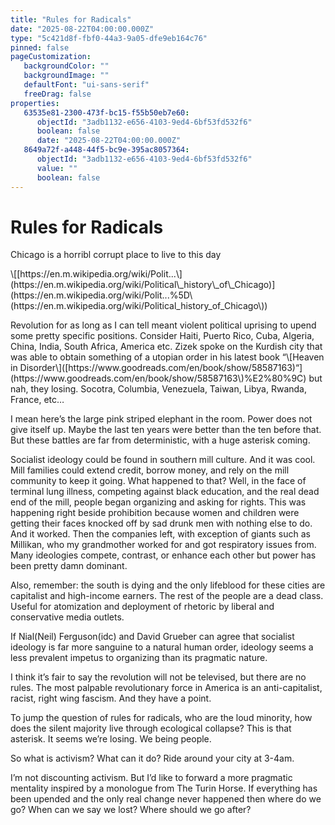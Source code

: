 ```yaml
---
title: "Rules for Radicals"
date: "2025-08-22T04:00:00.000Z"
type: "5c421d8f-fbf0-44a3-9a05-dfe9eb164c76"
pinned: false
pageCustomization: 
   backgroundColor: ""
   backgroundImage: ""
   defaultFont: "ui-sans-serif"
   freeDrag: false
properties: 
   63535e81-2300-473f-bc15-f55b50eb7e60: 
      objectId: "3adb1132-e656-4103-9ed4-6bf53fd532f6"
      boolean: false
      date: "2025-08-22T04:00:00.000Z"
   8649a72f-a448-44f5-bc9e-395ac8057364: 
      objectId: "3adb1132-e656-4103-9ed4-6bf53fd532f6"
      value: ""
      boolean: false
---
```


# Rules for Radicals

Chicago is a horribl corrupt place to live to this day

\\[\[https://en\.m\.wikipedia\.org/wiki/Polit\.\.\.\\]\(https://en\.m\.wikipedia\.org/wiki/Political\\_history\\_of\\_Chicago\)\]\(https://en\.m\.wikipedia\.org/wiki/Polit\.\.\.%5D\\(https://en\.m\.wikipedia\.org/wiki/Political\_history\_of\_Chicago\\)\)

Revolution for as long as I can tell meant violent political uprising to upend some pretty specific positions\. Consider Haiti, Puerto Rico, Cuba, Algeria, China, India, South Africa, America etc\. Zizek spoke on the Kurdish city that was able to obtain something of a utopian order in his latest book “\\[Heaven in Disorder\\]\(\[https://www\.goodreads\.com/en/book/show/58587163\)“\]\(https://www\.goodreads\.com/en/book/show/58587163\\)%E2%80%9C\) but nah, they losing\. Socotra, Columbia, Venezuela, Taiwan, Libya, Rwanda, France, etc…

I mean here’s the large pink striped elephant in the room\. Power does not give itself up\. Maybe the last ten years were better than the ten before that\. But these battles are far from deterministic, with a huge asterisk coming\.

Socialist ideology could be found in southern mill culture\. And it was cool\. Mill families could extend credit, borrow money, and rely on the mill community to keep it going\. What happened to that? Well, in the face of terminal lung illness, competing against black education, and the real dead end of the mill, people began organizing and asking for rights\. This was happening right beside prohibition because women and children were getting their faces knocked off by sad drunk men with nothing else to do\. And it worked\. Then the companies left, with exception of giants such as Millikan, who my grandmother worked for and got respiratory issues from\. Many ideologies compete, contrast, or enhance each other but power has been pretty damn dominant\.

Also, remember: the south is dying and the only lifeblood for these cities are capitalist and high\-income earners\. The rest of the people are a dead class\. Useful for atomization and deployment of rhetoric by liberal and conservative media outlets\.

If Nial\(Neil\) Ferguson\(idc\) and David Grueber can agree that socialist ideology is far more sanguine to a natural human order, ideology seems a less prevalent impetus to organizing than its pragmatic nature\.

I think it’s fair to say the revolution will not be televised, but there are no rules\. The most palpable revolutionary force in America is an anti\-capitalist, racist, right wing fascism\. And they have a point\.

To jump the question of rules for radicals, who are the loud minority, how does the silent majority live through ecological collapse? This is that asterisk\. It seems we’re losing\. We being people\.

So what is activism? What can it do? Ride around your city at 3\-4am\.

I’m not discounting activism\. But I’d like to forward a more pragmatic mentality inspired by a monologue from The Turin Horse\. If everything has been upended and the only real change never happened then where do we go? When can we say we lost? Where should we go after?

